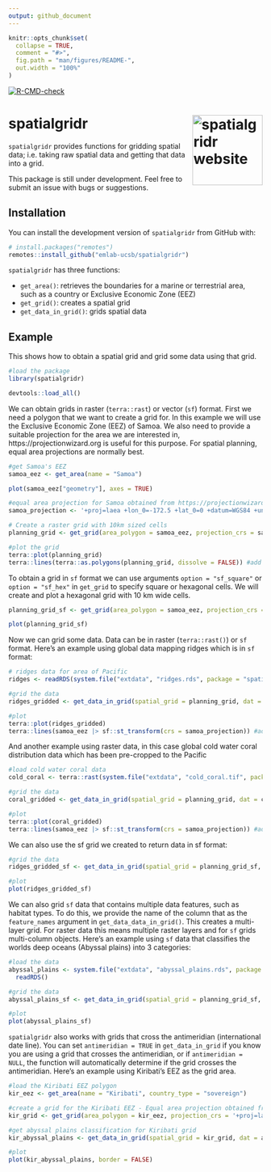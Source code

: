 ```yaml
---
output: github_document
---
```


<!-- README.md is generated from README.Rmd. Please edit that file -->

```r
knitr::opts_chunk$set(
  collapse = TRUE,
  comment = "#>",
  fig.path = "man/figures/README-",
  out.width = "100%"
)
```

<!-- badges: start -->
[![R-CMD-check](https://github.com/emlab-ucsb/spatialgridr/actions/workflows/R-CMD-check.yaml/badge.svg)](https://github.com/emlab-ucsb/spatialgridr/actions/workflows/R-CMD-check.yaml)
<!-- badges: end -->

# spatialgridr <a href="https://emlab-ucsb.github.io/spatialgridr/"><img src="man/figures/logo.png" align="right" height="139" alt="spatialgridr website" /></a>

`spatialgridr` provides functions for gridding spatial data; i.e. taking raw spatial data and getting that data into a grid.

This package is still under development. Feel free to submit an issue with bugs or suggestions.

## Installation

You can install the development version of `spatialgridr` from GitHub with:

``` r
# install.packages("remotes")
remotes::install_github("emlab-ucsb/spatialgridr")
```

`spatialgridr` has three functions:

* `get_area()`: retrieves the boundaries for a marine or terrestrial area, such as a country or Exclusive Economic Zone (EEZ)
* `get_grid()`: creates a spatial grid
* `get_data_in_grid()`: grids spatial data


## Example

This shows how to obtain a spatial grid and grid some data using that grid.

```r
#load the package
library(spatialgridr)
```

```r
devtools::load_all()
```

We can obtain grids in raster (`terra::rast`) or vector (`sf`) format. First we need a polygon that we want to create a grid for. In this example we will use the Exclusive Economic Zone (EEZ) of Samoa. We also need to provide a suitable projection for the area we are interested in, https://projectionwizard.org is useful for this purpose. For spatial planning, equal area projections are normally best.

```r
#get Samoa's EEZ
samoa_eez <- get_area(name = "Samoa")

plot(samoa_eez["geometry"], axes = TRUE)
```


```r
#equal area projection for Samoa obtained from https://projectionwizard.org
samoa_projection <- '+proj=laea +lon_0=-172.5 +lat_0=0 +datum=WGS84 +units=m +no_defs'

# Create a raster grid with 10km sized cells
planning_grid <- get_grid(area_polygon = samoa_eez, projection_crs = samoa_projection, resolution = 10000)

#plot the grid
terra::plot(planning_grid)
terra::lines(terra::as.polygons(planning_grid, dissolve = FALSE)) #add the outlines of each cell

```

To obtain a grid in `sf` format we can use arguments `option = "sf_square"` or `option = "sf_hex"` in `get_grid` to specify square or hexagonal cells. We will create and plot a hexagonal grid with 10 km wide cells.

```r
planning_grid_sf <- get_grid(area_polygon = samoa_eez, projection_crs = samoa_projection, resolution = 10000, option = "sf_hex")

plot(planning_grid_sf)
```

Now we can grid some data. Data can be in raster (`terra::rast()`) or `sf` format. Here's an example using global data mapping ridges which is in `sf` format:

```r
# ridges data for area of Pacific
ridges <- readRDS(system.file("extdata", "ridges.rds", package = "spatialgridr"))

#grid the data
ridges_gridded <- get_data_in_grid(spatial_grid = planning_grid, dat = ridges)

#plot
terra::plot(ridges_gridded)
terra::lines(samoa_eez |> sf::st_transform(crs = samoa_projection)) #add Samoa's EEZ
```

And another example using raster data, in this case global cold water coral distribution data which has been pre-cropped to the Pacific

```r
#load cold water coral data
cold_coral <- terra::rast(system.file("extdata", "cold_coral.tif", package = "spatialgridr"))

#grid the data
coral_gridded <- get_data_in_grid(spatial_grid = planning_grid, dat = cold_coral)

#plot
terra::plot(coral_gridded)
terra::lines(samoa_eez |> sf::st_transform(crs = samoa_projection)) #add Samoa's EEZ
```

We can also use the sf grid we created to return data in sf format:

```r
#grid the data
ridges_gridded_sf <- get_data_in_grid(spatial_grid = planning_grid_sf, dat = ridges)

#plot
plot(ridges_gridded_sf)
```

We can also grid `sf` data that contains multiple data features, such as habitat types. To do this, we provide the name of the column that as the `feature_names` argument in `get_data_data_in_grid()`. This creates a multi-layer grid. For raster data this means multiple raster layers and for `sf` grids multi-column objects. Here's an example using `sf` data that classifies the worlds deep oceans (Abyssal plains) into 3 categories: 

```r
#load the data
abyssal_plains <- system.file("extdata", "abyssal_plains.rds", package = "spatialgridr") |>
  readRDS()

#grid the data
abyssal_plains_sf <- get_data_in_grid(spatial_grid = planning_grid_sf, dat = abyssal_plains, feature_names = "Class")

#plot
plot(abyssal_plains_sf)
```

`spatialgridr` also works with grids that cross the antimeridian (international date line). You can set `antimeridian = TRUE` in `get_data_in_grid` if you know you are using a grid that crosses the antimeridian, or if `antimeridian = NULL`, the function will automatically determine if the grid crosses the antimeridian. Here's an example using Kiribati's EEZ as the grid area.

```r
#load the Kiribati EEZ polygon
kir_eez <- get_area(name = "Kiribati", country_type = "sovereign")

#create a grid for the Kiribati EEZ - Equal area projection obtained from https://projectionwizard.org
kir_grid <- get_grid(area_polygon = kir_eez, projection_crs = '+proj=laea +lon_0=-159.609375 +lat_0=0 +datum=WGS84 +units=m +no_defs', resolution = 20000, option = "sf_square")

#get abyssal plains classification for Kiribati grid
kir_abyssal_plains <- get_data_in_grid(spatial_grid = kir_grid, dat = abyssal_plains, feature_names = "Class")

#plot
plot(kir_abyssal_plains, border = FALSE)
```


